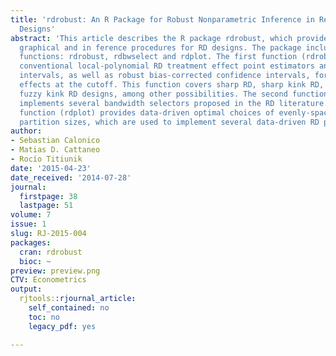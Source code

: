 ```yaml
---
title: 'rdrobust: An R Package for Robust Nonparametric Inference in Regression-Discontinuity
  Designs'
abstract: 'This article describes the R package rdrobust, which provides data-driven
  graphical and in ference procedures for RD designs. The package includes three main
  functions: rdrobust, rdbwselect and rdplot. The first function (rdrobust) implements
  conventional local-polynomial RD treatment effect point estimators and confidence
  intervals, as well as robust bias-corrected confidence intervals, for average treatment
  effects at the cutoff. This function covers sharp RD, sharp kink RD, fuzzy RD and
  fuzzy kink RD designs, among other possibilities. The second function (rdbwselect)
  implements several bandwidth selectors proposed in the RD literature. The third
  function (rdplot) provides data-driven optimal choices of evenly-spaced and quantile-spaced
  partition sizes, which are used to implement several data-driven RD plots.'
author:
- Sebastian Calonico
- Matias D. Cattaneo
- Rocío Titiunik
date: '2015-04-23'
date_received: '2014-07-28'
journal:
  firstpage: 38
  lastpage: 51
volume: 7
issue: 1
slug: RJ-2015-004
packages:
  cran: rdrobust
  bioc: ~
preview: preview.png
CTV: Econometrics
output:
  rjtools::rjournal_article:
    self_contained: no
    toc: no
    legacy_pdf: yes

---
```

